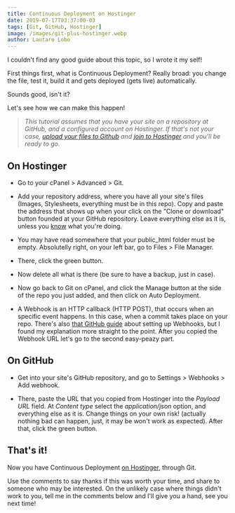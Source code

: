 ```yaml
---
title: Continuous Deployment on Hostinger
date: 2019-07-17T03:37:00-03
tags: [Git, GitHub, Hostinger]
image: /images/git-plus-hostinger.webp
author: Lautaro Lobo
---
```


I couldn't find any good guide about this topic, so I wrote it my self!

First things first, what is Continuous Deployment? Really broad: you change the file, test it, build it and gets deployed (gets live) automatically.

Sounds good, isn't it?

Let's see how we can make this happen!

> _This tutorial assumes that you have your site on a repository at GitHub, and a configured account on Hostinger. If that's not your case, [upload your files to Github](https://github.com/new) and [join to Hostinger](https://www.hostg.xyz/aff_c?offer_id=6&aff_id=19988) and you'll be ready to go._

## On Hostinger

* Go to your cPanel > Advanced > Git.

* Add your repository address, where you have all your site's files (Images, Stylesheets, everything must be in this repo). Copy and paste the address that shows up when your click on the "Clone or download" button founded at your GitHub repository. Leave everything else as it is, unless you [know](https://help.github.com/en/articles/about-branches) what you're doing.

* You may have read somewhere that your public_html folder must be empty. Absolutelly right, on your left bar, go to Files > File Manager.

* There, click the green button.

* Now delete all what is there (be sure to have a backup, just in case). 

* Now go back to Git on cPanel, and click the Manage button at the side of the repo you just added, and then click on Auto Deployment.

* A Webhook is an HTTP callback (HTTP POST), that occurs when an specific event happens. In this case, when a commit takes place on your repo. There's also [that GitHub guide](https://developer.github.com/webhooks/creating/) about setting up Webhooks, but I found my explanation more straight to the point. After you copied the Webhook URL let's go to the second easy-peazy part.

## On GitHub

* Get into your site's GitHub repository, and go to Settings > Webhooks > Add webhook.

* There, paste the URL that you copied from Hostinger into the _Payload URL_ field. At _Content type_ select the _application/json_ option, and everything else as it is. Change things on your own risk! (actually nothing bad can happen, just, it may be won't work as expected). After that, click the green button.

## That's it!

Now you have Continuous Deployment [on Hostinger](https://www.hostg.xyz/aff_c?offer_id=6&aff_id=19988), through Git. 

Use the comments to say thanks if this was worth your time, and share to someone who may be interested. On the unlikely case where things didn't work to you, tell me in the comments below and I'll give you a hand, see you next time!

<script type="application/ld+json">
\{
 "@context": "https://schema.org", 
 "@type": "BlogPosting",
 "url": "https://lautarolobo.xyz/blog/continuous-deployment-on-hostinger",
 "mainEntityOfPage": "https://lautarolobo.xyz/blog/continuous-deployment-on-hostinger",
 "headline": "Continuous Deployment on Hostinger",
 "alternativeHeadline": "Connecting Git on Hostinger",
 "genre": "Web Development", 
 "keywords": [
  "Hostinger", 
  "Continuous Deployment", 
  "Dev Ops", 
  "Git" ,
  "GitHub"
],  
 "wordcount": "426",
 "datePublished": "2019-07-17",
 "dateCreated": "2019-07-17",
 "dateModified": "2024-06-25",
 "description": "Wondered how to set Continuous Deployment on Hostinger? Me too! That's why I wrote this post.",
 "isFamilyFriendly": "true",
 "image": "https://lautarolobo.xyz/images/git-plus-hostinger-9cfb1753.jpg",
 "publisher": \{
  "@type": "Organization",
  "name": "Lautaro Jordan Lobo Ravarotto",
  "url": "https://lautarolobo.xyz",
  "logo": \{  
   "@type": "ImageObject",
   "author": "Lautaro Jordan Lobo Ravarotto",
   "url": "https://imgsafe.org/image/5709e8ceba.png"
   }
  },
 "author": \{
  "@type": "Person",
  "name": "Lautaro Jordan Lobo Ravarotto",
  "url": "https://lautarolobo.xyz",
  "email": "contact@lautarolobo.xyz",
  "birthDate": "2000-04-12",
  "gender": "male",
  "nationality": "Argentina",
  "alumniOf": \{
   "@type": "CollegeOrUniversity",
   "legalName": "National University of Córdoba",
   "sameAs": "https://en.wikipedia.org/wiki/National_University_of_C%C3%B3rdoba",
   "location": \{
    "@type": "Place",
    "sameAs": "http://unc.edu.ar",
    "name": "National University of Córdoba",
    "address": \{
      "@type": "PostalAddress",
      "streetAddress": "Av. Haya de la Torre s/n",
      "addressCountry": "Argentina",
      "addressLocality": "Córdoba",
      "postalCode": "5000" 
      }
     }
    }
   },
 "creator": \{
  "@type": "Person",
  "name": "Lautaro Jordan Lobo Ravarotto",
  "url": "https://lautarolobo.xyz",
  "email": "contact@lautarolobo.xyz",
  "birthDate": "2000-04-12",
  "gender": "male",
  "nationality": "Argentina",
  "alumniOf": \{
   "@type": "CollegeOrUniversity",
   "legalName": "National University of Córdoba",
   "sameAs": "https://en.wikipedia.org/wiki/National_University_of_C%C3%B3rdoba",
   "location": \{
    "@type": "Place",
    "sameAs": "http://unc.edu.ar",
    "name": "National University of Córdoba",
    "address": \{
      "@type": "PostalAddress",
      "streetAddress": "Av. Haya de la Torre s/n",
      "addressCountry": "Argentina",
      "addressLocality": "Córdoba",
      "postalCode": "5000" 
      }
     }
    }   
   }
  }
 }
},
</script>